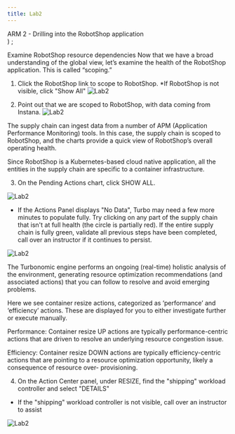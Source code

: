 ```yaml
---
title: Lab2
---
```

  <span>
    ARM 2 - Drilling into the RobotShop application <br />
  </span>
)
;

Examine RobotShop resource dependencies
Now that we have a broad understanding of the global view, let’s examine the health of the RobotShop application. This is called “scoping.”

1. Click the RobotShop link to scope to RobotShop. *If RobotShop is not visible, click "Show All"
![Lab2](images/Robo_Action0.png)

2. Point out that we are scoped to RobotShop, with data coming from Instana.
![Lab2](images/Robo_Action1.png)

The supply chain can ingest data from a number of APM (Application Performance Monitoring) tools. In this case, the supply chain is scoped to RobotShop, and the charts provide a quick view of RobotShop’s overall operating health.

Since RobotShop is a Kubernetes-based cloud native application, all the entities in the supply chain are specific to a container infrastructure.

3. On the Pending Actions chart, click SHOW ALL.

![Lab2](images/Robo_Action2.png)

 <InlineNotification>

- If the Actions Panel displays "No Data", Turbo may need a few more minutes to populate fully. Try clicking on any part of the supply chain that isn't at full health (the circle is partially red). If the entire supply chain is fully green, validate all previous steps have been completed, call over an instructor if it continues to persist.

![Lab2](images/Robo_Action8.png)

</InlineNotification>

The Turbonomic engine performs an ongoing (real-time) holistic analysis of the environment, generating resource optimization recommendations (and associated actions) that you can follow to resolve and avoid emerging problems.

Here we see container resize actions, categorized as ‘performance’ and ‘efficiency’ actions. These are displayed for you to either investigate further or execute manually.

Performance: Container resize UP actions are typically performance-centric actions that are driven to resolve an underlying resource congestion issue.

Efficiency: Container resize DOWN actions are typically efficiency-centric actions that are pointing to a resource optimization opportunity, likely a consequence of resource over- provisioning.

4. On the Action Center panel, under RESIZE, find the "shipping" workload controller and select "DETAILS"

<InlineNotification>

- If the "shipping" workload controller is not visible, call over an instructor to assist

</InlineNotification>

![Lab2](images/Robo_Action3.png)

